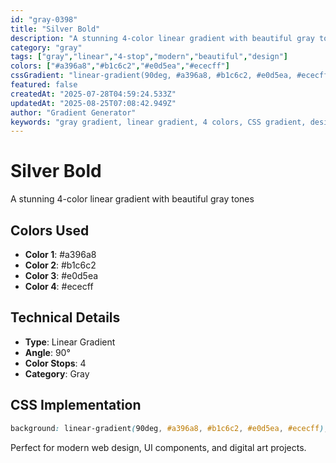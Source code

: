 ```yaml
---
id: "gray-0398"
title: "Silver Bold"
description: "A stunning 4-color linear gradient with beautiful gray tones"
category: "gray"
tags: ["gray","linear","4-stop","modern","beautiful","design"]
colors: ["#a396a8","#b1c6c2","#e0d5ea","#ececff"]
cssGradient: "linear-gradient(90deg, #a396a8, #b1c6c2, #e0d5ea, #ececff)"
featured: false
createdAt: "2025-07-28T04:59:24.533Z"
updatedAt: "2025-08-25T07:08:42.949Z"
author: "Gradient Generator"
keywords: "gray gradient, linear gradient, 4 colors, CSS gradient, design, #a396a8, #b1c6c2, #e0d5ea, #ececff"
---
```


# Silver Bold

A stunning 4-color linear gradient with beautiful gray tones

## Colors Used
- **Color 1**: #a396a8
- **Color 2**: #b1c6c2
- **Color 3**: #e0d5ea
- **Color 4**: #ececff

## Technical Details
- **Type**: Linear Gradient
- **Angle**: 90°
- **Color Stops**: 4
- **Category**: Gray

## CSS Implementation
```css
background: linear-gradient(90deg, #a396a8, #b1c6c2, #e0d5ea, #ececff);
```

Perfect for modern web design, UI components, and digital art projects.
